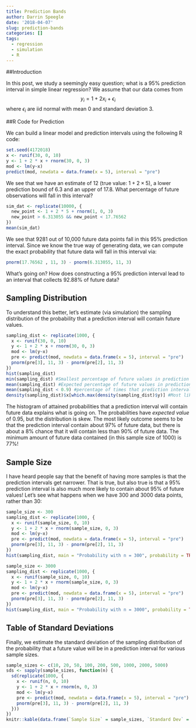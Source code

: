 ```yaml
---
title: Prediction Bands
author: Darrin Speegle
date: '2018-04-07'
slug: prediction-bands
categories: []
tags:
  - regression 
  - simulation
  - R
---
```


##Introduction

In this post, we study a seemingly easy question; what is a 95% prediction interval in simple linear regression? We assume that our data comes from 
$$
y_i = 1 + 2x_i + \epsilon_i
$$
where $\epsilon_i$ are iid normal with mean 0 and standard deviation 3. 

##R Code for Prediction

We can build a linear model and prediction intervals using the following R code:
```r
set.seed(4172018)
x <- runif(30, 0, 10)
y <- 1 + 2 * x + rnorm(30, 0, 3)
mod <- lm(y~x)
predict(mod, newdata = data.frame(x = 5), interval = "pre")
```
We see that we have an estimate of 12 (true value: $1 + 2 \times 5$), a lower prediction bound of 6.3 and an upper of 17.8. What percentage of future observations will fall in this interval?
```r
sim_dat <- replicate(10000, {
  new_point <- 1 + 2 * 5 + rnorm(1, 0, 3)
  new_point > 6.313055 && new_point < 17.76562
})
mean(sim_dat)
```
We see that 9281 out of 10,000 future data points fall in this 95% prediction interval. Since we know the true way of generating data, we can compute the exact probability that future data will fall in this interval via:
```r
pnorm(17.76562 , 11, 3) - pnorm(6.313055, 11, 3)
```
What's going on? How does constructing a 95% prediction interval lead to an interval that collects 92.88% of future data?

## Sampling Distribution

To understand this better, let's estimate (via simulation) the sampling distribution of the probability that a prediction interval will contain future values.
```r
sampling_dist <- replicate(1000, {
  x <- runif(30, 0, 10)
  y <- 1 + 2 * x + rnorm(30, 0, 3)
  mod <- lm(y~x)
  pre <- predict(mod, newdata = data.frame(x = 5), interval = "pre")
  pnorm(pre[3], 11, 3) - pnorm(pre[2], 11, 3)
})
hist(sampling_dist)
min(sampling_dist) #Smallest percentage of future values in prediction interval
mean(sampling_dist) #Expected percentage of future values in prediction interval
mean(sampling_dist < 0.9) #percentage of times that prediction interval predicts less than 90% of future values
density(sampling_dist)$x[which.max(density(sampling_dist)$y)] #Most likely percentage of future values contained in prediction interval
```

The histogram of attained probabilities that a prediction interval will contain future data explains what is going on. The probabilities have *expected value* of 0.95, but the distribution is skew. The most likely outcome seems to be that the prediction interval contain about 97% of future data, but there is about a 8% chance that it will contain less than 90% of future data. The minimum amount of future data contained (in this sample size of 1000) is 77%! 

## Sample Size

I have heard people say that the benefit of having more samples is that the prediction intervals get narrower. That is true, but also true is that a 95% prediction interval is also much more likely to contain about 95% of future values! Let's see what happens when we have 300 and 3000 data points, rather than 30:

```r
sample_size <- 300
sampling_dist <- replicate(1000, {
  x <- runif(sample_size, 0, 10)
  y <- 1 + 2 * x + rnorm(sample_size, 0, 3)
  mod <- lm(y~x)
  pre <- predict(mod, newdata = data.frame(x = 5), interval = "pre")
  pnorm(pre[3], 11, 3) - pnorm(pre[2], 11, 3)
})
hist(sampling_dist, main = "Probability with n = 300", probability = TRUE)
```

```r
sample_size <- 3000
sampling_dist <- replicate(1000, {
  x <- runif(sample_size, 0, 10)
  y <- 1 + 2 * x + rnorm(sample_size, 0, 3)
  mod <- lm(y~x)
  pre <- predict(mod, newdata = data.frame(x = 5), interval = "pre")
  pnorm(pre[3], 11, 3) - pnorm(pre[2], 11, 3)
})
hist(sampling_dist, main = "Probability with n = 3000", probability = TRUE)
```



## Table of Standard Deviations

Finally, we estimate the standard deviation of the sampling distribution of the probability that a future value will be in a prediction interval for various sample sizes.

```r
sample_sizes <- c(10, 20, 50, 100, 200, 500, 1000, 2000, 5000)
sds <- sapply(sample_sizes, function(n) {
  sd(replicate(1000, {
    x <- runif(n, 0, 10)
    y <- 1 + 2 * x + rnorm(n, 0, 3)
    mod <- lm(y~x)
    pre <- predict(mod, newdata = data.frame(x = 5), interval = "pre")
    pnorm(pre[3], 11, 3) - pnorm(pre[2], 11, 3)
  }))
})
knitr::kable(data.frame(`Sample Size` = sample_sizes, `Standard Dev` = sds))

```

